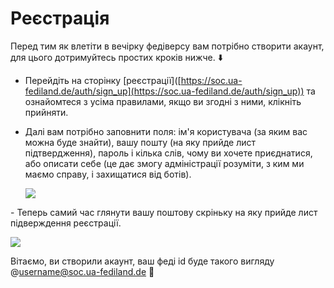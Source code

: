 # Реєстрація

Перед тим як влетіти в вечірку федіверсу вам потрібно створити акаунт, для цього дотримуйтесь простих кроків нижче. ⬇️

- Перейдіть на сторінку \[реєстрації]\([https://soc.ua-fediland.de/auth/sign_up](https://soc.ua-fediland.de/auth/sign_up)) та ознайомтеся з усіма правилами, якщо ви згодні з ними, клікніть прийняти.

- Далі вам потрібно заповнити поля: ім'я користувача (за яким вас можна буде знайти), вашу пошту (на яку прийде лист підтвердження), пароль і кілька слів, чому ви хочете приєднатися, або описати себе (це дає змогу адміністрації розуміти, з ким ми маємо справу, і захищатися від ботів).

  ![](/img/reg.webp)

\- Теперь самий час глянути вашу поштову скріньку на яку прийде лист підверждення реєстрації.

![](/img/mail.webp)

Вітаємо, ви створили акаунт, ваш феді id буде такого вигляду @[username@soc.ua-fediland.de](mailto:username@soc.ua-fediland.de) 🎉
